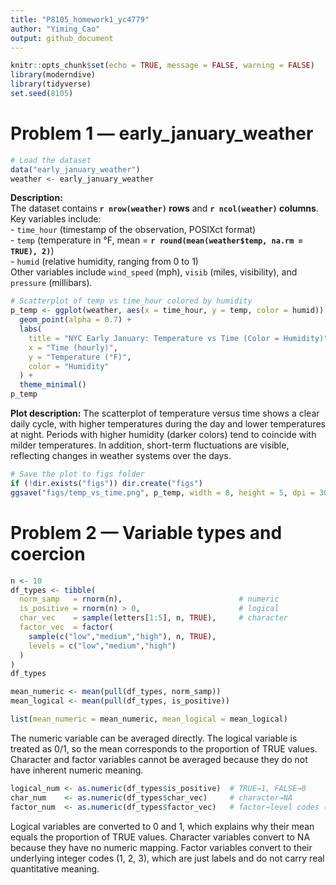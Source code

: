```yaml
---
title: "P8105_homework1_yc4779"
author: "Yiming_Cao"
output: github_document
---
```

```r
knitr::opts_chunk$set(echo = TRUE, message = FALSE, warning = FALSE)
library(moderndive)
library(tidyverse)
set.seed(8105)
```
# Problem 1 — early_january_weather
```r
# Load the dataset
data("early_january_weather")
weather <- early_january_weather

```

**Description:**  
The dataset contains **`r nrow(weather)` rows** and **`r ncol(weather)` columns**.  
Key variables include:  
- `time_hour` (timestamp of the observation, POSIXct format)  
- `temp` (temperature in °F, mean = **`r round(mean(weather$temp, na.rm = TRUE), 2)`**)  
- `humid` (relative humidity, ranging from 0 to 1)  
Other variables include `wind_speed` (mph), `visib` (miles, visibility), and `pressure` (millibars).

```r
# Scatterplot of temp vs time_hour colored by humidity
p_temp <- ggplot(weather, aes(x = time_hour, y = temp, color = humid)) +
  geom_point(alpha = 0.7) +
  labs(
    title = "NYC Early January: Temperature vs Time (Color = Humidity)",
    x = "Time (hourly)",
    y = "Temperature (°F)",
    color = "Humidity"
  ) +
  theme_minimal()
p_temp

```


**Plot description:**
The scatterplot of temperature versus time shows a clear daily cycle, with higher temperatures during the day and lower temperatures at night. Periods with higher humidity (darker colors) tend to coincide with milder temperatures. In addition, short-term fluctuations are visible, reflecting changes in weather systems over the days.


```r
# Save the plot to figs folder
if (!dir.exists("figs")) dir.create("figs")
ggsave("figs/temp_vs_time.png", p_temp, width = 8, height = 5, dpi = 300)
```
# Problem 2 — Variable types and coercion
```r
n <- 10
df_types <- tibble(
  norm_samp   = rnorm(n),                          # numeric
  is_positive = rnorm(n) > 0,                      # logical
  char_vec    = sample(letters[1:5], n, TRUE),     # character
  factor_vec  = factor(
    sample(c("low","medium","high"), n, TRUE),
    levels = c("low","medium","high")
  )
)
df_types
```
```r
mean_numeric <- mean(pull(df_types, norm_samp))
mean_logical <- mean(pull(df_types, is_positive))

list(mean_numeric = mean_numeric, mean_logical = mean_logical)
```

The numeric variable can be averaged directly. The logical variable is treated as 0/1, so the mean corresponds to the proportion of TRUE values. Character and factor variables cannot be averaged because they do not have inherent numeric meaning.


```r
logical_num <- as.numeric(df_types$is_positive)  # TRUE→1, FALSE→0
char_num    <- as.numeric(df_types$char_vec)     # character→NA
factor_num  <- as.numeric(df_types$factor_vec)   # factor→level codes (1,2,3)
```

Logical variables are converted to 0 and 1, which explains why their mean equals the proportion of TRUE values. Character variables convert to NA because they have no numeric mapping. Factor variables convert to their underlying integer codes (1, 2, 3), which are just labels and do not carry real quantitative meaning.

